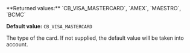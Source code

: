 <ParamField body="CardType" type="string">   
**Returned values:** `CB_VISA_MASTERCARD`, `AMEX`, `MAESTRO`, `BCMC`

**Default value:** `CB_VISA_MASTERCARD`

The type of the card. If not supplied, the default value will be taken into account.  
</ParamField>
